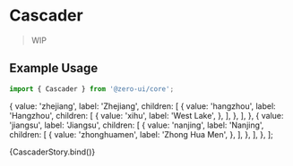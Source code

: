 
<Meta title="Components/Forms/Cascader" component={[Cascader]} argTypes={{}} />


# Cascader

> WIP

## Example Usage

```jsx
import { Cascader } from '@zero-ui/core';
```

  {
    value: 'zhejiang',
    label: 'Zhejiang',
    children: [
      {
        value: 'hangzhou',
        label: 'Hangzhou',
        children: [
          {
            value: 'xihu',
            label: 'West Lake',
          },
        ],
      },
    ],
  },
  {
    value: 'jiangsu',
    label: 'Jiangsu',
    children: [
      {
        value: 'nanjing',
        label: 'Nanjing',
        children: [
          {
            value: 'zhonghuamen',
            label: 'Zhong Hua Men',
          },
        ],
      },
    ],
  },
];

<Canvas columns={2} withSource="close">
  <Story
    name="Cascader"
    args={{
      colorScheme: 'amber',
      options,
    }}
  >
    {CascaderStory.bind()}
  </Story>
</Canvas>

<ArgsTable of={Cascader} />
